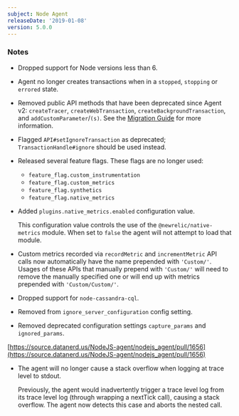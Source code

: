 ```yaml
---
subject: Node Agent
releaseDate: '2019-01-08'
version: 5.0.0
---
```


### Notes

* Dropped support for Node versions less than 6.
* Agent no longer creates transactions when in a `stopped`, `stopping` or `errored` state.
* Removed public API methods that have been deprecated since Agent v2: `createTracer`, `createWebTransaction`, `createBackgroundTransaction`, and `addCustomParameter`/`(s)`. See the [Migration Guide](https://github.com/newrelic/node-newrelic/blob/master/Migration%20Guide.md) for more information.
* Flagged `API#setIgnoreTransaction` as deprecated; `TransactionHandle#ignore` should be used instead.
* Released several feature flags. These flags are no longer used:

  * `feature_flag.custom_instrumentation`
  * `feature_flag.custom_metrics`
  * `feature_flag.synthetics`
  * `feature_flag.native_metrics`
* Added `plugins.native_metrics.enabled` configuration value.

  This configuration value controls the use of the `@newrelic/native-metrics` module. When set to `false` the agent will not attempt to load that module.
* Custom metrics recorded via `recordMetric` and `incrementMetric` API calls now automatically have the name prepended with `'Custom/'`. Usages of these APIs that manually prepend with `'Custom/'` will need to remove the manually specified one or will end up with metrics prepended with `'Custom/Custom/'`.
* Dropped support for `node-cassandra-cql`.
* Removed from `ignore_server_configuration` config setting.
* Removed deprecated configuration settings `capture_params` and `ignored_params`.

[https://source.datanerd.us/NodeJS-agent/nodejs_agent/pull/1656](https://source.datanerd.us/NodeJS-agent/nodejs_agent/pull/1656)

* The agent will no longer cause a stack overflow when logging at trace level to stdout.

  Previously, the agent would inadvertently trigger a trace level log from its trace level log (through wrapping a nextTick call), causing a stack overflow. The agent now detects this case and aborts the nested call.
